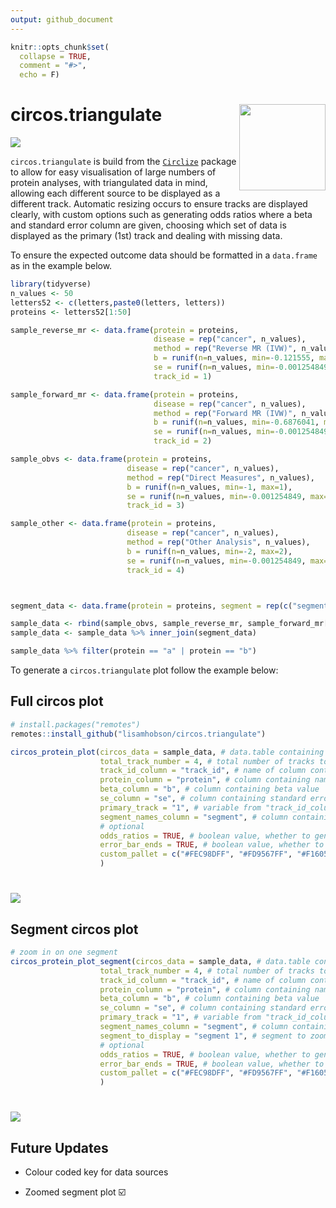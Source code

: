 ```yaml
---
output: github_document
---
```


```r
knitr::opts_chunk$set(
  collapse = TRUE,
  comment = "#>",
  echo = F)

```

# circos.triangulate <img src="images/circos-triangulate-icon.png" align="right" height="138"/></a>

![](https://img.shields.io/badge/r-%23276DC3.svg?style=for-the-badge&logo=r&logoColor=white)

`circos.triangulate` is build from the [`Circlize`](https://github.com/jokergoo/circlize) package to allow for easy visualisation of large numbers of protein analyses, with triangulated data in mind, allowing each different source to be displayed as a different track. Automatic resizing occurs to ensure tracks are displayed clearly, with custom options such as generating odds ratios where a beta and standard error column are given, choosing which set of data is displayed as the primary (1st) track and dealing with missing data.

To ensure the expected outcome data should be formatted in a `data.frame` as in the example below.

```r
library(tidyverse)
n_values <- 50
letters52 <- c(letters,paste0(letters, letters))
proteins <- letters52[1:50]

sample_reverse_mr <- data.frame(protein = proteins,
                                disease = rep("cancer", n_values),
                                method = rep("Reverse MR (IVW)", n_values),
                                b = runif(n=n_values, min=-0.121555, max=0.07898039),
                                se = runif(n=n_values, min=-0.001254849, max=0.04765049),
                                track_id = 1)

sample_forward_mr <- data.frame(protein = proteins,
                                disease = rep("cancer", n_values),
                                method = rep("Forward MR (IVW)", n_values),
                                b = runif(n=n_values, min=-0.6876041, max=0.3437124),
                                se = runif(n=n_values, min=-0.001254849, max=0.04765049),
                                track_id = 2)

sample_obvs <- data.frame(protein = proteins,
                          disease = rep("cancer", n_values),
                          method = rep("Direct Measures", n_values),
                          b = runif(n=n_values, min=-1, max=1),
                          se = runif(n=n_values, min=-0.001254849, max=0.04765049),
                          track_id = 3)

sample_other <- data.frame(protein = proteins,
                          disease = rep("cancer", n_values),
                          method = rep("Other Analysis", n_values),
                          b = runif(n=n_values, min=-2, max=2),
                          se = runif(n=n_values, min=-0.001254849, max=0.04765049),
                          track_id = 4)



segment_data <- data.frame(protein = proteins, segment = rep(c("segment 1", "segment 2", "segment 3", "segment 4", "segment 5"), length(proteins)/5))

sample_data <- rbind(sample_obvs, sample_reverse_mr, sample_forward_mr[as.integer(runif(n=50, min=1, max=n_values)) %>% unique(),], sample_other)
sample_data <- sample_data %>% inner_join(segment_data)

sample_data %>% filter(protein == "a" | protein == "b")

```

To generate a `circos.triangulate` plot follow the example below:

## Full circos plot

```r
# install.packages("remotes")
remotes::install_github("lisamhobson/circos.triangulate")

circos_protein_plot(circos_data = sample_data, # data.table containing all of the data to plot
                    total_track_number = 4, # total number of tracks to plot (can be less than sources of data if only plotting subset)
                    track_id_column = "track_id", # name of column containing variable to determine which track e.g. method / data source
                    protein_column = "protein", # column containing names of proteins
                    beta_column = "b", # column containing beta value 
                    se_column = "se", # column containing standard error to generate error bars
                    primary_track = "1", # variable from "track_id_column" to determine which track is first to plot and used to generate names
                    segment_names_column = "segment", # column containing factor to subset data on
                    # optional
                    odds_ratios = TRUE, # boolean value, whether to generate and plot odds ratios from beta and se (default = FALSE)
                    error_bar_ends = TRUE, # boolean value, whether to add ends to error bars (default = T)
                    custom_pallet = c("#FEC98DFF", "#FD9567FF", "#F1605DFF", "#CD4071FF") # provide custom colour pallet, supports viridis or custom vector
                    )
```

# <img src="images/example_circos.png" align="centre"/>

## Segment circos plot

```r
# zoom in on one segment 
circos_protein_plot_segment(circos_data = sample_data, # data.table containing all of the data to plot
                    total_track_number = 4, # total number of tracks to plot (can be less than sources of data if only plotting subset)
                    track_id_column = "track_id", # name of column containing variable to determine which track e.g. method / data source
                    protein_column = "protein", # column containing names of proteins
                    beta_column = "b", # column containing beta value 
                    se_column = "se", # column containing standard error to generate error bars
                    primary_track = "1", # variable from "track_id_column" to determine which track is first to plot and used to generate names
                    segment_names_column = "segment", # column containing factor to subset data on
                    segment_to_display = "segment 1", # segment to zoom in on
                    # optional
                    odds_ratios = TRUE, # boolean value, whether to generate and plot odds ratios from beta and se (default = FALSE)
                    error_bar_ends = TRUE, # boolean value, whether to add ends to error bars (default = T)
                    custom_pallet = c("#FEC98DFF", "#FD9567FF", "#F1605DFF", "#CD4071FF") # provide custom colour pallet, supports viridis or custom vector
                    )
```

# <img src="images/example_circos_segment.png" align="centre"/>

## Future Updates

-   Colour coded key for data sources

-   Zoomed segment plot ☑️
